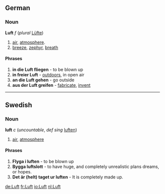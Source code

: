 ==German==
===Noun===
'''Luft''' ''f'' (''plural'' [[Lüfte]])
# [[air]], [[atmosphere]].
# [[breeze]], [[zephyr]], [[breath]]

====Phrases====
# '''in die Luft fliegen''' - to be blown up
# '''in freier Luft''' - [[outdoors]], in open air
# '''an die Luft gehen''' - go outside
# '''aus der Luft greifen''' - [[fabricate]], [[invent]]

----
==Swedish==
===Noun===
'''luft''' ''c'' (''uncountable'', ''def sing'' [[luften]])

#[[air]], [[atmosphere]]

====Phrases====
#'''Flyga i luften''' - to be blown up
#'''Bygga luftslott''' - to have huge, and completely unrealistic plans dreams, or hopes.
#'''Det är (helt) taget ur luften''' - It is completely made up.

[[de:Luft]]
[[fr:Luft]]
[[io:Luft]]
[[nl:Luft]]
